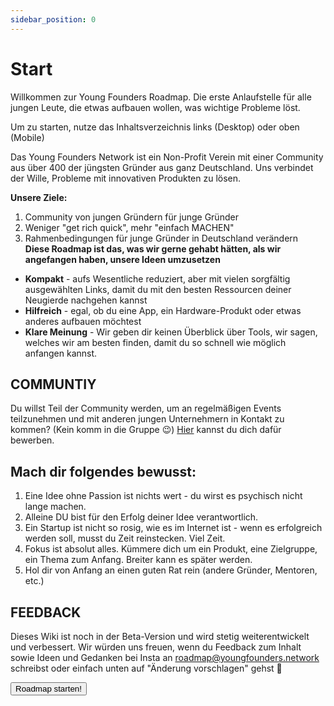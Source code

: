 ```yaml
---
sidebar_position: 0
---
```


# Start

<Admonition type="info" icon="🚀">
  Willkommen zur Young Founders Roadmap. Die erste Anlaufstelle für alle jungen
  Leute, die etwas aufbauen wollen, was wichtige Probleme löst.

Um zu starten, nutze das Inhaltsverzeichnis links (Desktop) oder oben
(Mobile)

</Admonition>

Das Young Founders Network ist ein Non-Profit Verein mit einer Community aus über 400 der jüngsten Gründer aus ganz Deutschland.
Uns verbindet der Wille, Probleme mit innovativen Produkten zu lösen.

**Unsere Ziele:**

1. Community von jungen Gründern für junge Gründer
2. Weniger "get rich quick", mehr "einfach MACHEN"
3. Rahmenbedingungen für junge Gründer in Deutschland verändern
   <br />
   **Diese Roadmap ist das, was wir gerne gehabt hätten, als wir angefangen haben,
   unsere Ideen umzusetzen**

- **Kompakt** - aufs Wesentliche reduziert, aber mit vielen sorgfältig ausgewählten Links, damit du mit den besten Ressourcen deiner Neugierde nachgehen kannst
- **Hilfreich** - egal, ob du eine App, ein Hardware-Produkt oder etwas anderes aufbauen möchtest
- **Klare Meinung** - Wir geben dir keinen Überblick über Tools, wir sagen, welches wir am besten finden, damit du so schnell wie möglich anfangen kannst.

## COMMUNTIY

Du willst Teil der Community werden, um an regelmäßigen Events teilzunehmen und mit anderen jungen Unternehmern in Kontakt zu kommen? (Kein komm in die Gruppe 😉) [Hier](https://youngfounders.network/become-member) kannst du dich dafür bewerben.

## Mach dir folgendes bewusst:

1. Eine Idee ohne Passion ist nichts wert - du wirst es psychisch nicht lange machen.
2. Alleine DU bist für den Erfolg deiner Idee verantwortlich.
3. Ein Startup ist nicht so rosig, wie es im Internet ist - wenn es erfolgreich werden soll, musst du Zeit reinstecken. Viel Zeit.
4. Fokus ist absolut alles. Kümmere dich um ein Produkt, eine Zielgruppe, ein Thema zum Anfang. Breiter kann es später werden.
5. Hol dir von Anfang an einen guten Rat rein (andere Gründer, Mentoren, etc.)

## FEEDBACK

Dieses Wiki ist noch in der Beta-Version und wird stetig weiterentwickelt und verbessert.
Wir würden uns freuen, wenn du Feedback zum Inhalt sowie Ideen und Gedanken bei Insta an [roadmap@youngfounders.network](mailto:roadmap@youngfounders.network?subject=Roadmap:) schreibst oder einfach unten auf "Änderung vorschlagen" gehst 💛

<Button destination="/roadmap/docs/startup-basics/product/find-problem">
  Roadmap starten!
</Button>
